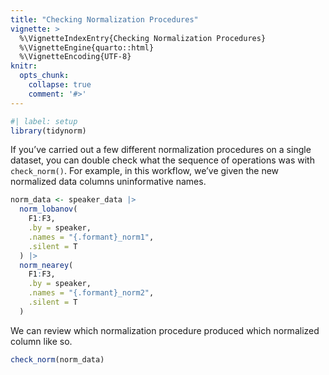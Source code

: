 ```yaml
---
title: "Checking Normalization Procedures"
vignette: >
  %\VignetteIndexEntry{Checking Normalization Procedures}
  %\VignetteEngine{quarto::html}
  %\VignetteEncoding{UTF-8}
knitr:
  opts_chunk:
    collapse: true
    comment: '#>'
---
```


```r
#| label: setup
library(tidynorm)
```

If you've carried out a few different normalization procedures on a single dataset, you can double check what the sequence of operations was with `check_norm()`.
For example, in this workflow, we've given the new normalized data columns uninformative names.

```r
norm_data <- speaker_data |> 
  norm_lobanov(
    F1:F3,
    .by = speaker,
    .names = "{.formant}_norm1",
    .silent = T
  ) |> 
  norm_nearey(
    F1:F3,
    .by = speaker,
    .names = "{.formant}_norm2",
    .silent = T
  )
```

We can review which normalization procedure produced which normalized column like so.

```r
check_norm(norm_data)
```
